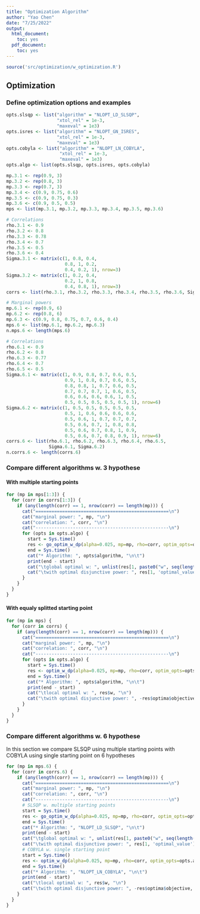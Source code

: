 ```yaml
---
title: "Optimization Algorithm"
author: "Yao Chen"
date: "7/25/2022"
output:
  html_document:
    toc: yes
  pdf_document:
    toc: yes
---
```



```r
source('src/optimization/w_optimization.R')
```


## Optimization

### Define optimization options and examples

```r
opts.slsqp <- list("algorithm" = "NLOPT_LD_SLSQP",
                   "xtol_rel" = 1e-3,
                   "maxeval" = 1e3)
opts.isres <- list("algorithm" = "NLOPT_GN_ISRES",
                   "xtol_rel" = 1e-3,
                   "maxeval" = 1e3)
opts.cobyla <- list("algorithm" = "NLOPT_LN_COBYLA",
                    "xtol_rel" = 1e-3,
                    "maxeval" = 1e3)
opts.algo <- list(opts.slsqp, opts.isres, opts.cobyla)
```

```r
mp.3.1 <- rep(0.9, 3)
mp.3.2 <- rep(0.8, 3)
mp.3.3 <- rep(0.7, 3)
mp.3.4 <- c(0.9, 0.75, 0.6)
mp.3.5 <- c(0.9, 0.75, 0.3)
mp.3.6 <- c(0.9, 0.5, 0.5)
mps <- list(mp.3.1, mp.3.2, mp.3.3, mp.3.4, mp.3.5, mp.3.6)

# Correlations
rho.3.1 <- 0.9
rho.3.2 <- 0.8
rho.3.3 <- 0.78
rho.3.4 <- 0.7
rho.3.5 <- 0.5
rho.3.6 <- 0.4
Sigma.3.1 <- matrix(c(1, 0.8, 0.4,
                      0.8, 1, 0.2,
                      0.4, 0.2, 1), nrow=3)
Sigma.3.2 <- matrix(c(1, 0.2, 0.4,
                      0.2, 1, 0.8,
                      0.4, 0.8, 1), nrow=3)
corrs <- list(rho.3.1, rho.3.2, rho.3.3, rho.3.4, rho.3.5, rho.3.6, Sigma.3.1, Sigma.3.2)
```

```r
# Marginal powers
mp.6.1 <- rep(0.9, 6)
mp.6.2 <- rep(0.8, 6)
mp.6.3 <- c(0.9, 0.8, 0.75, 0.7, 0.6, 0.4)
mps.6 <- list(mp.6.1, mp.6.2, mp.6.3)
n.mps.6 <- length(mps.6)

# Correlations
rho.6.1 <- 0.9
rho.6.2 <- 0.8
rho.6.3 <- 0.77
rho.6.4 <- 0.7
rho.6.5 <- 0.5
Sigma.6.1 <- matrix(c(1, 0.9, 0.8, 0.7, 0.6, 0.5,
                      0.9, 1, 0.8, 0.7, 0.6, 0.5,
                      0.8, 0.8, 1, 0.7, 0.6, 0.5,
                      0.7, 0.7, 0.7, 1, 0.6, 0.5,
                      0.6, 0.6, 0.6, 0.6, 1, 0.5,
                      0.5, 0.5, 0.5, 0.5, 0.5, 1), nrow=6)
Sigma.6.2 <- matrix(c(1, 0.5, 0.5, 0.5, 0.5, 0.5,
                      0.5, 1, 0.6, 0.6, 0.6, 0.6,
                      0.5, 0.6, 1, 0.7, 0.7, 0.7,
                      0.5, 0.6, 0.7, 1, 0.8, 0.8,
                      0.5, 0.6, 0.7, 0.8, 1, 0.9,
                      0.5, 0.6, 0.7, 0.8, 0.9, 1), nrow=6)
corrs.6 <- list(rho.6.1, rho.6.2, rho.6.3, rho.6.4, rho.6.5,
                Sigma.6.1, Sigma.6.2)
n.corrs.6 <- length(corrs.6)
```


### Compare different algorithms w. 3 hypothese

#### With multiple starting points

```r
for (mp in mps[1:3]) {
  for (corr in corrs[1:3]) {
    if (any(length(corr) == 1, nrow(corr) == length(mp))) {
      cat("==================================================\n")
      cat("marginal power: ", mp, "\n")
      cat("correlation: ", corr, "\n")
      cat("--------------------------------------------------\n")
      for (opts in opts.algo) {
        start = Sys.time()
        res <- go_optim_w_dp(alpha=0.025, mp=mp, rho=corr, optim_opts=opts)
        end = Sys.time()
        cat("* Algorithm: ", opts$algorithm, "\n\t")
        print(end - start)
        cat("\tglobal optimal w: ", unlist(res[1, paste0("w", seq(length(mp)))]), "\n")
        cat("\twith optimal disjunctive power: ", res[1, 'optimal_value'], "\n\n")
      }
    }
  }
}
```

#### With equaly splitted starting point

```r
for (mp in mps) {
  for (corr in corrs) {
    if (any(length(corr) == 1, nrow(corr) == length(mp))) {
      cat("==================================================\n")
      cat("marginal power: ", mp, "\n")
      cat("correlation: ", corr, "\n")
      cat("--------------------------------------------------\n")
      for (opts in opts.algo) {
        start = Sys.time()
        res <- optim_w_dp(alpha=0.025, mp=mp, rho=corr, optim_opts=opts)
        end = Sys.time()
        cat("* Algorithm: ", opts$algorithm, "\n\t")
        print(end - start)
        cat("\tlocal optimal w: ", res$w, "\n")
        cat("\twith optimal disjunctive power: ", -res$optima$objective, "\n\n")
      }
    }
  }
}
```

### Compare different algorithms w. 6 hypothese

In this section we compare SLSQP using multiple starting points with COBYLA using single starting point on 6 hypotheses

```r
for (mp in mps.6) {
  for (corr in corrs.6) {
    if (any(length(corr) == 1, nrow(corr) == length(mp))) {
      cat("==================================================\n")
      cat("marginal power: ", mp, "\n")
      cat("correlation: ", corr, "\n")
      cat("--------------------------------------------------\n")
      # SLSQP w. multiple starting points
      start = Sys.time()
      res <- go_optim_w_dp(alpha=0.025, mp=mp, rho=corr, optim_opts=opts.algo[[1]])
      end = Sys.time()
      cat("* Algorithm: ", "NLOPT_LD_SLSQP", "\n\t")
      print(end - start)
      cat("\tglobal optimal w: ", unlist(res[1, paste0("w", seq(length(mp)))]), "\n")
      cat("\twith optimal disjunctive power: ", res[1, 'optimal_value'], "\n\n")
      # COBYLA w. single starting point
      start = Sys.time()
      res <- optim_w_dp(alpha=0.025, mp=mp, rho=corr, optim_opts=opts.algo[[3]])
      end = Sys.time()
      cat("* Algorithm: ", "NLOPT_LN_COBYLA", "\n\t")
      print(end - start)
      cat("\tlocal optimal w: ", res$w, "\n")
      cat("\twith optimal disjunctive power: ", -res$optima$objective, "\n\n")
    }
  }
}
```

